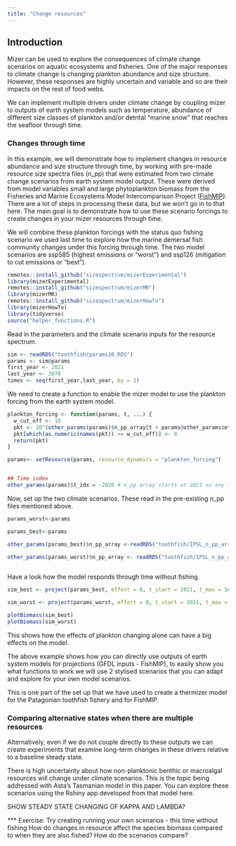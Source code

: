```yaml
---
title: "Change resources"
---
```


## Introduction

Mizer can be used to explore the consequences of climate change scenarios on aquatic ecosystems and fisheries. One of the major responses to climate change is changing plankton abundance and size structure. However, these responses are highly uncertain and variable and so are their impacts on the rest of food webs.

We can implement multiple drivers under climate change by coupling mizer to outputs of earth system models such as temperature, abundance of different size classes of plankton and/or detrital "marine snow" that reaches the seafloor through time.

### Changes through time

In this example, we will demonstrate how to implement changes in resource abundance and size structure through time, by working with pre-made resource size spectra files (n_pp) that were estimated from two climate change scenarios from earth system model output. These were derived from model variables small and large phytoplankton biomass from the Fisheries and Marine Ecosystems Model Intercomparison Project ([FishMIP](https://www.isimip.org/about/marine-ecosystems-fisheries/)). There are a lot of steps in processing these data, but we won't go in to that here. The main goal is to demonstrate how to use these scenario forcings to create changes in your mizer resources through time.

We will combine these plankton forcings with the status quo fishing scenario we used last time to explore how the marine demersal fish community changes under this forcing through time. The two model scenarios are ssp585 (highest emissions or "worst") and ssp126 (mitigation to cut emissions or "best").

```r
remotes::install_github("sizespectrum/mizerExperimental")
library(mizerExperimental)
remotes::install_github("sizespectrum/mizerMR")
library(mizerMR)
remotes::install_github("sizespectrum/mizerHowTo")
library(mizerHowTo)
library(tidyverse)
source("helper_functions.R")
```

Read in the parameters and the climate scenario inputs for the resource spectrum.

```r
sim <- readRDS("toothfish/params10.RDS")
params <- sim@params
first_year <- 2021
last_year <- 2070
times <- seq(first_year,last_year, by = 1)
```

We need to create a function to enable the mizer model to use the plankton forcing from the earth system model.

```r
plankton_forcing <- function(params, t, ...) {
  w_cut_off <- 10
  pkt <- 10^(other_params(params)$n_pp_array[t + params@other_params$other$t_idx,])/params@dw_full # converting to density
  pkt[which(as.numeric(names(pkt)) >= w_cut_off)] <- 0
  return(pkt)  
}

params<- setResource(params, resource_dynamics = "plankton_forcing")


## Time index
other_params(params)$t_idx = -2020 # n_pp array starts at 2021 so any time generated by the effort array will match the rownumber of the n_pp array


```

Now, set up the two climate scenarios. These read in the pre-existing n_pp files mentioned above.

```r

params_worst<-params

params_best<-params

other_params(params_best)$n_pp_array <-readRDS("toothfish/IPSL_n_pp_array_CCscenario_126.RDS")
    
other_params(params_worst)$n_pp_array <- readRDS("toothfish/IPSL_n_pp_array_CCscenario_585.RDS")



```


Have a look how the model responds through time without fishing.

```r
sim_best <- project(params_best, effort = 0, t_start = 2021, t_max = 50)

sim_worst <- project(params_worst, effort = 0, t_start = 2021, t_max = 50)

plotBiomass(sim_best)
plotBiomass(sim_worst)
```

This shows how the effects of plankton changing alone can have a big effects on the model.

The above example shows how you can directly use outputs of earth system models for projections (GFDL inputs - FishMIP), to easily show you what functions to work we will use 2 stylised scenarios that you can adapt and explore for your own model scenarios.

This is one part of the set up that we have used to create a thermizer model for the Patagonian toothfish fishery and for FishMIP.

### Comparing alternative states when there are multiple resources

Alternatively, even if we do not couple directly to these outputs we can create experiments that examine long-term changes in these drivers relative to a baseline steady state.

There is high uncertainty about how non-planktonic benthic or macroalgal resources will change under climate scenarios. This is the topic being addressed with Asta's Tasmanian model in this paper. You can explore these scenarios using the Rshiny app developed from that model here.



SHOW STEADY STATE CHANGING OF KAPPA AND LAMBDA?

*** Exercise: Try creating running your own scenarios - this time without fishing How do changes in resource affect the species biomass compared to when they are also fished? How do the scenarios compare?
